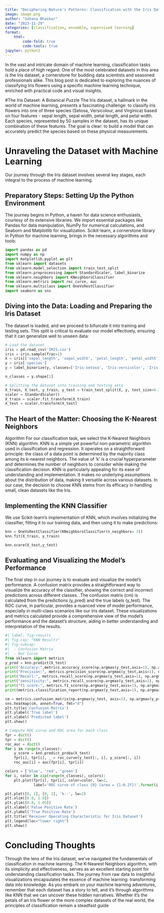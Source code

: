 ```yaml
---
title: "Deciphering Nature's Patterns: Classification with the Iris Dataset"
image: image.png
author: "Sahana Bhaskar"
date: "2023-11-29"
categories: [classification, ensemble, supervised learning]
format:
    html:
        code-fold: true
        code-tools: true
jupyter: python3
---
```


In the vast and intricate domain of machine learning, classification tasks hold a place of high regard. One of the most celebrated datasets in this area is the Iris dataset, a cornerstone for budding data scientists and seasoned professionals alike. This blog post is dedicated to exploring the nuances of classifying Iris flowers using a specific machine learning technique, enriched with practical code and visual insights.

#The Iris Dataset: A Botanical Puzzle
The Iris dataset, a hallmark in the world of machine learning, presents a fascinating challenge: to classify iris flowers into one of three species (Setosa, Versicolour, and Virginica) based on four features - sepal length, sepal width, petal length, and petal width. Each species, represented by 50 samples in the dataset, has its unique combination of these features. The goal is clear: to build a model that can accurately predict the species based on these physical measurements.

# Unraveling the Dataset with Machine Learning
Our journey through the Iris dataset involves several key stages, each integral to the process of machine learning.

## Preparatory Steps: Setting Up the Python Environment
The journey begins in Python, a haven for data science enthusiasts, courtesy of its extensive libraries. We import essential packages like Pandas for data manipulation, NumPy for numerical calculations, and Seaborn and Matplotlib for visualization. Scikit-learn, a cornerstone library in Python for machine learning, brings in the necessary algorithms and tools:
```python
import pandas as pd
import numpy as np
import matplotlib.pyplot as plt
from sklearn import datasets
from sklearn.model_selection import train_test_split
from sklearn.preprocessing import StandardScaler, label_binarize
from sklearn.neighbors import KNeighborsClassifier
from sklearn.metrics import roc_curve, auc
from sklearn.multiclass import OneVsRestClassifier
import seaborn as sns
```

## Diving into the Data: Loading and Preparing the Iris Dataset
The dataset is loaded, and we proceed to bifurcate it into training and testing sets. This split is critical to evaluate our model effectively, ensuring that it can generalize well to unseen data:
```python
# Load the dataset
iris = pd.read_csv('IRIS.csv')
iris = iris.sample(frac=1)
X = iris[['sepal_length', 'sepal_width', 'petal_length', 'petal_width']]
y = iris['species']
y = label_binarize(y, classes=['Iris-setosa', 'Iris-versicolor', 'Iris-virginica'])

n_classes = y.shape[1]

# Splitting the dataset into training and testing sets
X_train, X_test, y_train, y_test = train_test_split(X, y, test_size=0.3, random_state=42)
scaler = StandardScaler()
X_train = scaler.fit_transform(X_train)
X_test = scaler.transform(X_test)
```

## The Heart of the Matter: Choosing the K-Nearest Neighbors
Algorithm
For our classification task, we select the K-Nearest Neighbors (KNN) algorithm. KNN is a simple yet powerful non-parametric algorithm used in classification and regression. It operates on a straightforward principle: the class of a data point is determined by the majority class among its k-nearest neighbors. The value of 'k' is a crucial hyperparameter and determines the number of neighbors to consider while making the classification decision.
KNN is particularly appealing for its ease of understanding and implementation. It makes no underlying assumptions about the distribution of data, making it versatile across various datasets. In our case, the decision to choose KNN stems from its efficacy in handling small, clean datasets like the Iris.

## Implementing the KNN Classifier
We use Scikit-learn's implementation of KNN, which involves initializing the classifier, fitting it to our training data, and then using it to make predictions:
```python
knn = OneVsRestClassifier(KNeighborsClassifier(n_neighbors= 3))
knn.fit(X_train, y_train)

knn.score(X_test,y_test)
```

## Evaluating and Visualizing the Model's Performance
The final step in our journey is to evaluate and visualize the model's performance. A confusion matrix provides a straightforward way to visualize the accuracy of the classifier, showing the correct and incorrect predictions across different classes. .The confusion matrix (cm) is calculated from the predictions (y_pred) and the true labels (y_test). The ROC curve, in particular, provides a nuanced view of model performance, especially in multi-class scenarios like our Iris dataset. These visualizations and metrics calculated provide a comprehensive view of the model's performance and the dataset's structure, aiding in better understanding and interpretation of the results.
```python
#| label: fig-results
#| fig-cap: "KNN Results"
#| fig-subcap:
#|  - Confusion Matrix
#|  - RoC Curve
from sklearn import metrics
y_pred = knn.predict(X_test)
print("Accuracy:",metrics.accuracy_score(np.argmax(y_test,axis=1), np.argmax(y_pred,axis=1)))
print("Precision:", metrics.precision_score(np.argmax(y_test,axis=1), np.argmax(y_pred,axis=1), average='weighted'))
print("Recall:", metrics.recall_score(np.argmax(y_test,axis=1), np.argmax(y_pred,axis=1), average='weighted'))
print("sensitivity:", metrics.recall_score(np.argmax(y_test,axis=1), np.argmax(y_pred,axis=1), average='weighted'))
print("f1 score:", metrics.f1_score(np.argmax(y_test,axis=1), np.argmax(y_pred,axis=1), average='weighted'))
print(metrics.classification_report(np.argmax(y_test,axis=1), np.argmax(y_pred,axis=1), target_names = ['Iris-setosa', 'Iris-versicolor', 'Iris-virginica']))

cm = metrics.confusion_matrix(np.argmax(y_test, axis=1), np.argmax(y_pred, axis=1))
sns.heatmap(cm, annot=True, fmt="d")
plt.title('Confusion Matrix')
plt.ylabel('True label')
plt.xlabel('Predicted label')
plt.show()

# Compute ROC curve and ROC area for each class
fpr = dict()
tpr = dict()
roc_auc = dict()
for i in range(n_classes):
    y_score = knn.predict_proba(X_test)
    fpr[i], tpr[i], _ = roc_curve(y_test[:, i], y_score[:, i])
    roc_auc[i] = auc(fpr[i], tpr[i])

colors = ['blue', 'red', 'green']
for i, color in zip(range(n_classes), colors):
    plt.plot(fpr[i], tpr[i], color=color, lw=2,
             label='ROC curve of class {0} (area = {1:0.2f})'.format(i, roc_auc[i]))

plt.plot([0, 1], [0, 1], 'k--', lw=2)
plt.xlim([0.0, 1.0])
plt.ylim([0.0, 1.05])
plt.xlabel('False Positive Rate')
plt.ylabel('True Positive Rate')
plt.title('Receiver Operating Characteristic for Iris Dataset')
plt.legend(loc="lower right")
plt.show()
```

# Concluding Thoughts
Through the lens of the Iris dataset, we've navigated the fundamentals of classification in machine learning. The K-Nearest Neighbors algorithm, with its simplicity and effectiveness, serves as an excellent starting point for understanding classification tasks. The journey from raw data to insightful visualizations encapsulates the essence of machine learning: transforming data into knowledge.
As you embark on your machine learning adventures, remember that each dataset has a story to tell, and it's through algorithms like KNN that we can uncover these hidden narratives. Whether it's the petals of an Iris flower or the more complex datasets of the real world, the principles of classification remain a steadfast guide